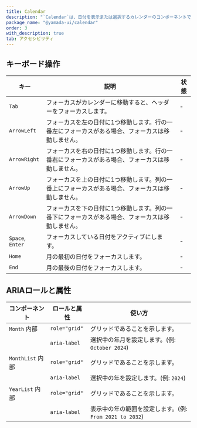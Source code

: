 ```yaml
---
title: Calendar
description: "`Calendar`は、日付を表示または選択するカレンダーのコンポーネントです。"
package_name: "@yamada-ui/calendar"
order: 3
with_description: true
tab: アクセシビリティ
---
```


## キーボード操作

| キー             | 説明                                                                                              | 状態 |
| ---------------- | ------------------------------------------------------------------------------------------------- | ---- |
| `Tab`            | フォーカスがカレンダーに移動すると、ヘッダーをフォーカスします。                                  | -    |
| `ArrowLeft`      | フォーカスを左の日付に1つ移動します。行の一番左にフォーカスがある場合、フォーカスは移動しません。 | -    |
| `ArrowRight`     | フォーカスを右の日付に1つ移動します。行の一番右にフォーカスがある場合、フォーカスは移動しません。 | -    |
| `ArrowUp`        | フォーカスを上の日付に1つ移動します。列の一番上にフォーカスがある場合、フォーカスは移動しません。 | -    |
| `ArrowDown`      | フォーカスを下の日付に1つ移動します。列の一番下にフォーカスがある場合、フォーカスは移動しません。 | -    |
| `Space`, `Enter` | フォーカスしている日付をアクティブにします。                                                      | -    |
| `Home`           | 月の最初の日付をフォーカスします。                                                                | -    |
| `End`            | 月の最後の日付をフォーカスします。                                                                | -    |

## ARIAロールと属性

| コンポーネント              | ロールと属性  | 使い方                                                  |
| --------------------------- | ------------- | ------------------------------------------------------- |
| `Month` <Tag>内部</Tag>     | `role="grid"` | グリッドであることを示します。                          |
|                             | `aria-label`  | 選択中の年月を設定します。(例: `October 2024`)          |
| `MonthList` <Tag>内部</Tag> | `role="grid"` | グリッドであることを示します。                          |
|                             | `aria-label`  | 選択中の年を設定します。(例: `2024`)                    |
| `YearList` <Tag>内部</Tag>  | `role="grid"` | グリッドであることを示します。                          |
|                             | `aria-label`  | 表示中の年の範囲を設定します。(例: `From 2021 to 2032`) |
